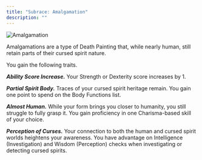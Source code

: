```yaml
---
title: "Subrace: Amalgamation"
description: ""
---
```


<img
  src="/images/races/amalgamation.png"
  alt="Amalgamation"
/>

Amalgamations are a type of Death Painting that, while nearly human, still retain parts of their cursed spirit nature.

You gain the following traits.

***Ability Score Increase.*** Your Strength or Dexterity score increases by 1.

***Partial Spirit Body.*** Traces of your cursed spirit heritage remain. You gain one point to spend on the Body Functions list.

***Almost Human.*** While your form brings you closer to humanity, you still struggle to fully grasp it. You gain proficiency in one Charisma-based skill of your choice.

***Perception of Curses.*** Your connection to both the human and cursed spirit worlds heightens your awareness. You have advantage on Intelligence (Investigation) and Wisdom (Perception) checks when investigating or detecting cursed spirits.